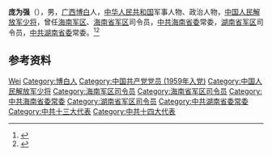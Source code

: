 '''庞为强'''（{{bd|1937年|11月|}}），男，[[广西|广西]][[博白|博白]]人，[[中华人民共和国|中华人民共和国]]军事人物、政治人物，[[中国人民解放军少将|中国人民解放军少将]]，曾任[[海南军区|海南军区]]、[[海南省军区|海南省军区]]司令员，[[中共海南省委|中共海南省委]]常委，[[湖南省军区|湖南省军区]]司令员，[[中共湖南省委|中共湖南省委]]常委。<ref>{{Cite book|title=湖南大辞典|author=禹舜主编; 朱益民, 姚洪波, 易延绶等副主编|publisher=新华出版社|year=1995|isbn=|location=北京|pages=}}</ref><ref>{{Cite book|title=湖南百科全书|author=禹舜主编; 洪期钧副主编|publisher=岳麓书社|year=1999|isbn=|location=长沙|pages=}}</ref>

== 参考资料 ==
{{reflist}}

{{中国人物小作品}}

{{Authority control}}
{{DEFAULTSORT:Pang庞}}
[[Category:庞姓|Wei]]
[[Category:博白人|Category:博白人]]
[[Category:中国共产党党员_(1959年入党)|Category:中国共产党党员 (1959年入党)]]
[[Category:中国人民解放军少将|Category:中国人民解放军少将]]
[[Category:海南军区司令员|Category:海南军区司令员]]
[[Category:海南省军区司令员|Category:海南省军区司令员]]
[[Category:中共海南省委常委|Category:中共海南省委常委]]
[[Category:湖南省军区司令员|Category:湖南省军区司令员]]
[[Category:中共湖南省委常委|Category:中共湖南省委常委]]
[[Category:中共十三大代表|Category:中共十三大代表]]
[[Category:中共十四大代表|Category:中共十四大代表]]